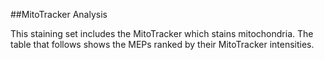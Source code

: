 ##MitoTracker Analysis

This staining set includes the MitoTracker which stains mitochondria. The table that follows shows the MEPs ranked by their MitoTracker intensities.